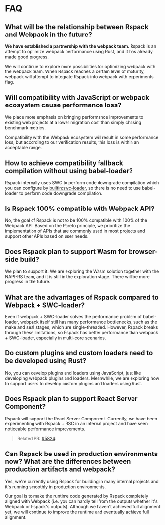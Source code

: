 # FAQ

## What will be the relationship between Rspack and Webpack in the future?

**We have established a partnership with the webpack team.** Rspack is an attempt to optimize webpack performance using Rust, and it has already made good progress.

We will continue to explore more possibilities for optimizing webpack with the webpack team. When Rspack reaches a certain level of maturity, webpack will attempt to integrate Rspack into webpack with experiments flag.

## Will compatibility with JavaScript or webpack ecosystem cause performance loss?

We place more emphasis on bringing performance improvements to existing web projects at a lower migration cost than simply chasing benchmark metrics.

Compatibility with the Webpack ecosystem will result in some performance loss, but according to our verification results, this loss is within an acceptable range.

## How to achieve compatibility fallback compilation without using babel-loader?

Rspack internally uses SWC to perform code downgrade compilation which you can configure by [builtin:swc-loader](/guide/features/builtin-swc-loader.html), so there is no need to use babel-loader to perform code downgrade compilation.

## Is Rspack 100% compatible with Webpack API?

No, the goal of Rspack is not to be 100% compatible with 100% of the Webpack API. Based on the Pareto principle, we prioritize the implementation of APIs that are commonly used in most projects and support other APIs based on user needs.

## Does Rspack plan to support Wasm for browser-side build?

We plan to support it. We are exploring the Wasm solution together with the NAPI-RS team, and it is still in the exploration stage. There will be more progress in the future.

## What are the advantages of Rspack compared to Webpack + SWC-loader?

Even if webpack + SWC-loader solves the performance problem of babel-loader, webpack itself still has many performance bottlenecks, such as the make and seal stages, which are single-threaded. However, Rspack breaks through these limitations, so Rspack has better performance than webpack + SWC-loader, especially in multi-core scenarios.

## Do custom plugins and custom loaders need to be developed using Rust?

No, you can develop plugins and loaders using JavaScript, just like developing webpack plugins and loaders. Meanwhile, we are exploring how to support users to develop custom plugins and loaders using Rust.

## Does Rspack plan to support React Server Component?

Rspack will support the React Server Component. Currently, we have been experimenting with Rspack + RSC in an internal project and have seen noticeable performance improvements.

> Related PR: [#5824](https://github.com/web-infra-dev/rspack/pull/5824).

## Can Rspack be used in production environments now? What are the differences between production artifacts and webpack?

Yes, we're currently using Rspack for building in many internal projects and it's running smoothly in production environments.

Our goal is to make the runtime code generated by Rspack completely aligned with Webpack (i.e. you can hardly tell from the outputs whether it's Webpack or Rspack's outputs). Although we haven't achieved full alignment yet, we will continue to improve the runtime and eventually achieve full alignment.

